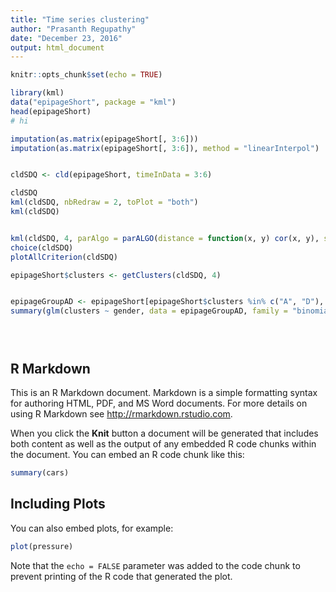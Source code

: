 ```yaml
---
title: "Time series clustering"
author: "Prasanth Regupathy"
date: "December 23, 2016"
output: html_document
---
```


```r
knitr::opts_chunk$set(echo = TRUE)
```

```r
library(kml)
data("epipageShort", package = "kml")
head(epipageShort)
# hi

imputation(as.matrix(epipageShort[, 3:6]))
imputation(as.matrix(epipageShort[, 3:6]), method = "linearInterpol")


cldSDQ <- cld(epipageShort, timeInData = 3:6)

cldSDQ
kml(cldSDQ, nbRedraw = 2, toPlot = "both")
kml(cldSDQ)


kml(cldSDQ, 4, parAlgo = parALGO(distance = function(x, y) cor(x, y), saveFreq = 10))
choice(cldSDQ)
plotAllCriterion(cldSDQ)

epipageShort$clusters <- getClusters(cldSDQ, 4)


epipageGroupAD <- epipageShort[epipageShort$clusters %in% c("A", "D"), ]
summary(glm(clusters ~ gender, data = epipageGroupAD, family = "binomial"))





```


## R Markdown

This is an R Markdown document. Markdown is a simple formatting syntax for authoring HTML, PDF, and MS Word documents. For more details on using R Markdown see <http://rmarkdown.rstudio.com>.

When you click the **Knit** button a document will be generated that includes both content as well as the output of any embedded R code chunks within the document. You can embed an R code chunk like this:

```r
summary(cars)
```

## Including Plots

You can also embed plots, for example:

```r
plot(pressure)
```

Note that the `echo = FALSE` parameter was added to the code chunk to prevent printing of the R code that generated the plot.
